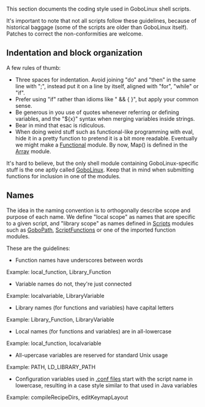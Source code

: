 {{ToC}}

This section documents the coding style used in GoboLinux shell scripts.

It's important to note that not all scripts follow these guidelines, because of historical baggage (some of the scripts are older than GoboLinux itself). Patches to correct the non-conformities are welcome.

== Indentation and block organization ==

A few rules of thumb:

* Three spaces for indentation. Avoid joining "do" and "then" in the same line with ";", instead put it on a line by itself, aligned with "for", "while" or "if".
* Prefer using "if" rather than idioms like "[[]] && { }", but apply your common sense.
* Be generous in you use of quotes whenever referring or defining variables, and the "${x}" syntax when merging variables inside strings.
* Bear in mind that esac is ridiculous.
* When doing weird stuff such as functional-like programming with eval, hide it in a pretty function to pretend it is a bit more readable. Eventually we might make a [[Functional]] module. By now, Map() is defined in the [[Array]] module.

It's hard to believe, but the only shell module containing GoboLinux-specific stuff is the one aptly called [[GoboLinux shell module | GoboLinux]]. Keep that in mind when submitting functions for inclusion in one of the modules.

== Names ==

The idea in the naming convention is to orthogonally describe scope and purpose of each name. We define "local scope" as names that are specific to a given script, and "library scope" as names defined in [[Scripts]] modules such as [[GoboPath]], [[ScriptFunctions]] or one of the imported function modules.

These are the guidelines:

* Function names have underscores between words
Example: local_function, Library_Function
* Variable names do not, they're just connected
Example: localvariable, LibraryVariable
* Library names (for functions and variables) have capital letters
Example: Library_Function, LibraryVariable
* Local names (for functions and variables) are in all-lowercase
Example: local_function, localvariable
* All-upercase variables are reserved for standard Unix usage
Example: PATH, LD_LIBRARY_PATH
* Configuration variables used in [[.conf files]] start with the script name in lowercase, resulting in a case style similar to that used in Java variables
Example: compileRecipeDirs, editKeymapLayout

{{Documentation}}